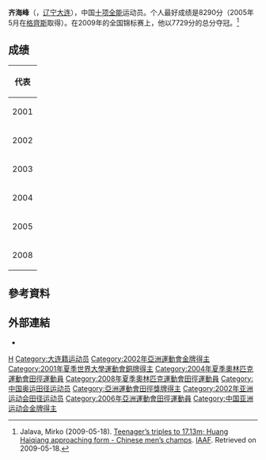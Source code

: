 {{Infobox sportsperson
| name                      = 齊海峰
| image                     = 
| image_size                = 
| alt                       = 
| caption                   = 
| real_name                 = 
| native_name               = 
| native_name_lang          = 
| romanizedname             = 
| english_name              = 
| birth_name                = 
| nationality               = {{CHN-1949}}
| national_team             = {{CHN-1949}}
| ethnicity                 = 
| hometown                  = {{CHN-1949}}遼寧省朝陽市
| citizenship               = 
| birth_date                = {{Birth date and age|year=1983|month=8|day=7}}
| birth_place               = {{CHN-1949}}遼寧省
| death_date                = 
| death_place               = 
| resting_place             = 
| resting_place_coordinates = 
| monuments                 = 
| residence                 = {{CHN-1949}}遼寧省
| education                 = 
| alma_mater                = 
| occupation                = 
| years_active              = 1999 -
| agent                     = 
| height                    = {{height|m=1.86}}
| weight                    = {{weight|kg=70}}
| spouse                    = 
| country                   = {{CHN-1949}}
| sport                     = 田徑
| position                  = 
| shoots                    = 
| catches                   = 
| disability                = 
| disability_class          = 
| weight_class              = 
| weight_class_type         = 
| rank                      = 
| event                     = 混合運動
| event_type                = 
| collegeteam               = 
| league                    = 
| league_type               = 
| club                      = 
| team                      = 
| turnedpro                 = 
| turnedpro_type            = 
| partner                   = 
| former_partner            = 
| coach                     = 
| retired                   = 
| coaching                  = 
| worlds                    = 
{{ubl
|'''2001年夏季世界大學運動會'''：十項混合運動第3名
|'''2003年世界田徑錦標賽'''：十項混合運動第7名
|'''2005年世界田徑錦標賽'''：十項混合運動第20名
|'''2006年IAAF混合運動挑戰賽亞爾站'''：十項混合運動第3名
}}
| regionals                 = 
{{ubl
|'''2002年亞洲運動會'''：十項混合運動第1名
|'''2006年亞洲運動會'''：十項混合運動第13名
|'''2009年東亞運動會'''：十項混合運動第1名
}}
| nationals                 = 
{{ubl
|'''1999年中國城市運動會男子組'''：十項混合運動第二名
|'''2001年中國全國運動會男子組'''：十項混合運動第一名
|'''2005年海波運動會'''：十項混合運動第四名
|'''2005年中國全國運動會男子組'''：十項混合運動第一名
|'''2009年中國全國運動會男子組'''：十項混合運動第一名
|'''2010年中國全國田徑冠軍賽男子組'''：十項混合運動第五名
|'''2011年中國全國田徑錦標賽男子組'''：十項混合運動第三名
|'''2012年中國全國田徑冠軍賽男子組'''：十項混合運動第二名
|'''2013年中國全國運動會男子組'''：十項混合運動第三名
|'''2015年中國全國田徑錦標賽男子組'''：十項混合運動第三名
|'''2016年中國全國田徑錦標賽男子組'''：十項混合運動第二名
|'''2017年中國全國運動會男子組'''：十項混合運動第十名
}}
| olympics                  = 
{{ubl
|'''2004年夏季奧林匹克運動會'''：十項混合運動第18名
|'''2008年夏季奧林匹克運動會'''：十項混合運動第17名
}}
| paralympics               = 
| commonwealth              = 
| highestranking            = 
| pb                        = 
{{ubl
|'''鐵餅（2公斤）'''：48.57公尺 （2005年）
|'''標槍（800公克）'''：64.53公尺 （2005年）
|'''鉛球（7.26公斤）'''：13.93公尺 （2009年）
|'''撐竿跳高'''：4.80公尺 （2002年）
|'''跳高'''：2.06公尺 （2002年）
|'''跳遠'''：7.52公尺（W：+2.0） （2002年）
|'''跳遠'''：7.58公尺（W：+2.5，超風速） （2003年）
|'''60公尺'''：7.13秒 （2006年）
|'''100公尺'''：10.86秒（W：+0.1） （2009年）
|'''400公尺'''：48.72秒 （2005年）
|'''1000公尺'''：2分43.12秒 （2006年 '''全國紀錄'''）
|'''1500公尺'''：4分23.22秒 （2001年）
|'''60公尺跨欄（106.7公分）'''：8.26秒 （2004年）
|'''110公尺跨欄（106.7公分）'''：14.40秒（W：-0.6） （2003年）
|'''七項混合運動'''：5763 （2006年 '''全國紀錄'''）
|'''十項混合運動（1984 Tables）'''：8290 （2005年 '''全國紀錄'''）
}}
| medaltemplates            = 
{{MedalCountry|{{CHN-1949}}}}
{{MedalSport|男子田徑}}
{{MedalCompetition|夏季世界大學運動會}}
{{MedalBronze|2001年中國北京市|十項混合運動}}
{{MedalCompetition|亞洲運動會}}
{{MedalGold|2002年韓國釜山廣域市|十項混合運動}}
{{MedalCompetition|IAAF混合運動挑戰賽亞爾站}}
{{MedalBronze|2006年法國亞爾|十項混合運動}}
{{MedalCompetition|東亞運動會}}
{{MedalGold|2009年中國香港特別行政區新界西貢區將軍澳新市鎮|十項混合運動}}
| show-medals               = 
| medaltemplates-title      = 
| updated                   = 2017年4月15日
}}
{{世大運獎牌記錄
|項目=田徑
|a1=2001
|b1=3
|c1=十項混合運動
}}
'''齐海峰'''（{{bd|1983年|8月7日||catIdx=Q}}，[[辽宁|辽宁]][[大连|大连]]），中国[[十项全能|十项全能]]运动员。个人最好成绩是8290分（2005年5月在[[格齊斯|格齊斯]]取得）。在2009年的全国锦标赛上，他以7729分的总分夺冠。<ref>Jalava, Mirko (2009-05-18). [http://www.iaaf.org/news/kind=100/newsid=50616.html Teenager’s triples to 17.13m; Huang Haiqiang approaching form - Chinese men’s champs]. [[IAAF|IAAF]]. Retrieved on 2009-05-18.</ref>

== 成绩 ==
{| {{AchievementTable}}
|-
!colspan="5"|代表{{CHN}}
|-
|2001
|[[2001年夏季世界大學運動會|夏季世界大學運動會]]
|[[中华人民共和国|中华人民共和国]][[北京|北京]]
|bgcolor="cc9966" | 第3名
|[[2001年夏季世界大学运动会田径比赛-男子十项全能|十项全能]]
|-
|2002
|[[2002年亚洲运动会田径比赛|亚洲运动会]] 
|[[韩国|韩国]][[釜山|釜山]]
|bgcolor="gold" | 第1名
|十项全能
|-
|2003
|[[2003年世界田径锦标赛-男子十项全能|世界锦标赛]] 
|[[法兰西|法兰西]][[巴黎|巴黎]]
| 第7名
|十项全能
|-
|2004
|[[2004年夏季奥林匹克运动会田径比赛|奥林匹克运动会]] 
|[[希腊|希腊]][[雅典|雅典]]
| 第18名
|十项全能
|-
|rowspan=2|2005
|[[海波运动会|海波运动会]] 
|[[奥地利|奥地利]]格齐斯
|第4名
|[[2005年海波运动会|十项全能]]
|-
|[[2005年世界田径锦标赛-男子十项全能|世界锦标赛]] 
|[[芬兰|芬兰]][[赫尔辛基|赫尔辛基]]
| 未能完赛
|十项全能
|-
|2008
|[[2008年夏季奥林匹克运动会田径比赛|奥林匹克运动会]] 
|中华人民共和国北京
|第18名
|[[2008年夏季奥林匹克运动会田径比赛–男子十项全能|十项全能]]
|}

== 參考資料 ==
{{Reflist}}

== 外部連結 ==
*{{IAAF name|180370}}
	
{{authority control}}

{{DEFAULTSORT:Q}}

[[Category:齊姓|H]]
[[Category:大连籍运动员|Category:大连籍运动员]]
[[Category:2002年亞洲運動會金牌得主|Category:2002年亞洲運動會金牌得主]]
[[Category:2001年夏季世界大學運動會銅牌得主|Category:2001年夏季世界大學運動會銅牌得主]]
[[Category:2004年夏季奧林匹克運動會田徑運動員|Category:2004年夏季奧林匹克運動會田徑運動員]]
[[Category:2008年夏季奧林匹克運動會田徑運動員|Category:2008年夏季奧林匹克運動會田徑運動員]]
[[Category:中国奥运田径运动员|Category:中国奥运田径运动员]]
[[Category:亞洲運動會田徑獎牌得主|Category:亞洲運動會田徑獎牌得主]]
[[Category:2002年亚洲运动会田径运动员|Category:2002年亚洲运动会田径运动员]]
[[Category:2006年亞洲運動會田徑運動員|Category:2006年亞洲運動會田徑運動員]]
[[Category:中国亚洲运动会金牌得主|Category:中国亚洲运动会金牌得主]]